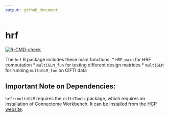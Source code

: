 ```yaml
---
output: github_document
---
```


<!-- README.md is generated from README.Rmd. Please edit that file -->

# hrf
<!-- # hrf <img src="man/figures/logo.png" align="right" height="139" alt="hrf sticker" /> -->


<!-- badges: start -->
<!-- [![CRAN status](https://www.r-pkg.org/badges/version/hrf)](https://cran.r-project.org/package=hrf) -->
[![R-CMD-check](https://github.com/mandymejia/hrf/workflows/R-CMD-check/badge.svg)](https://github.com/mandymejia/hrf/actions)
<!-- [![Codecov test coverage](https://codecov.io/gh/mandymejia/hrf/branch/master/graph/badge.svg)](https://app.codecov.io/gh/mandymejia/hrf?branch=master) -->
<!-- badges: end -->

The `hrf` R package includes these main functions:
* `HRF_main` for HRF computation
* `multiGLM_fun` for testing different design matrices
* `multiGLM` for running `multiGLM_fun` on CIFTI data

## Important Note on Dependencies:

`hrf::multiGLM` requires the `ciftiTools` package, which requires an installation of Connectome Workbench.  It can be installed from the [HCP website](https://www.humanconnectome.org/software/get-connectome-workbench).
